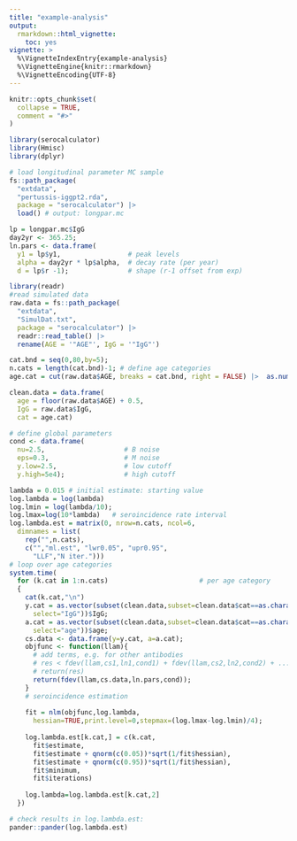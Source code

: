 ```yaml
---
title: "example-analysis"
output: 
  rmarkdown::html_vignette:
    toc: yes
vignette: >
  %\VignetteIndexEntry{example-analysis}
  %\VignetteEngine{knitr::rmarkdown}
  %\VignetteEncoding{UTF-8}
---
```


```r
knitr::opts_chunk$set(
  collapse = TRUE,
  comment = "#>"
)
```

```r
library(serocalculator)
library(Hmisc)
library(dplyr)
```

```r

# load longitudinal parameter MC sample
fs::path_package(
  "extdata", 
  "pertussis-iggpt2.rda", 
  package = "serocalculator") |> 
  load() # output: longpar.mc

lp = longpar.mc$IgG
day2yr <- 365.25;
ln.pars <- data.frame(
  y1 = lp$y1,                 # peak levels
  alpha = day2yr * lp$alpha,  # decay rate (per year)
  d = lp$r -1);               # shape (r-1 offset from exp)

library(readr)
#read simulated data
raw.data = fs::path_package(
  "extdata", 
  "SimulDat.txt", 
  package = "serocalculator") |> 
  readr::read_table() |> 
  rename(AGE = '"AGE"', IgG = '"IgG"')

```

```r

cat.bnd = seq(0,80,by=5); 
n.cats = length(cat.bnd)-1; # define age categories
age.cat = cut(raw.data$AGE, breaks = cat.bnd, right = FALSE) |>  as.numeric()

clean.data = data.frame(
  age = floor(raw.data$AGE) + 0.5,
  IgG = raw.data$IgG,
  cat = age.cat)

# define global parameters
cond <- data.frame(
  nu=2.5,                    # B noise
  eps=0.3,                   # M noise
  y.low=2.5,                 # low cutoff
  y.high=5e4);               # high cutoff

lambda = 0.015 # initial estimate: starting value
log.lambda = log(lambda)
log.lmin = log(lambda/10);
log.lmax=log(10*lambda)   # seroincidence rate interval
log.lambda.est = matrix(0, nrow=n.cats, ncol=6,
  dimnames = list(
    rep("",n.cats),
    c("","ml.est", "lwr0.05", "upr0.95",
      "LLF","N iter.")))
# loop over age categories
system.time(
  for (k.cat in 1:n.cats)                       # per age category
  { 
    cat(k.cat,"\n")
    y.cat = as.vector(subset(clean.data,subset=clean.data$cat==as.character(k.cat),
      select="IgG"))$IgG;
    a.cat = as.vector(subset(clean.data,subset=clean.data$cat==as.character(k.cat),
      select="age"))$age;
    cs.data <- data.frame(y=y.cat, a=a.cat);
    objfunc <- function(llam){
      # add terms, e.g. for other antibodies
      # res < fdev(llam,cs1,ln1,cond1) + fdev(llam,cs2,ln2,cond2) + ...
      # return(res)
      return(fdev(llam,cs.data,ln.pars,cond));
    }
    # seroincidence estimation
    
    fit = nlm(objfunc,log.lambda,
      hessian=TRUE,print.level=0,stepmax=(log.lmax-log.lmin)/4);
    
    log.lambda.est[k.cat,] = c(k.cat,
      fit$estimate,
      fit$estimate + qnorm(c(0.05))*sqrt(1/fit$hessian),
      fit$estimate + qnorm(c(0.95))*sqrt(1/fit$hessian),
      fit$minimum,
      fit$iterations)
    
    log.lambda=log.lambda.est[k.cat,2]
  })

```

```r
# check results in log.lambda.est:
pander::pander(log.lambda.est)

```

